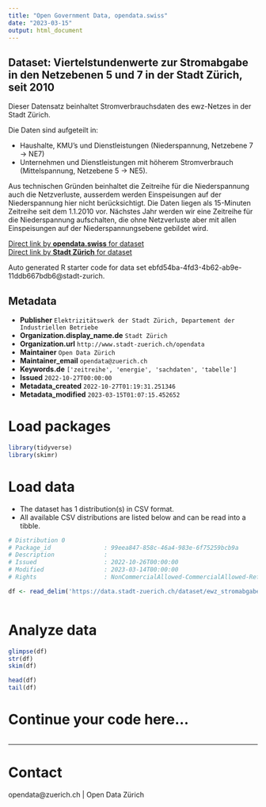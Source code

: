 ```yaml
---
title: "Open Government Data, opendata.swiss"
date: "2023-03-15"
output: html_document
---
```


## Dataset: Viertelstundenwerte zur Stromabgabe in den Netzebenen 5 und 7 in der Stadt Zürich, seit 2010

Dieser Datensatz beinhaltet Stromverbrauchsdaten des ewz-Netzes in der Stadt Zürich.

Die Daten sind aufgeteilt in:

 - Haushalte, KMU's und Dienstleistungen (Niederspannung, Netzebene 7 -> NE7) 
 - Unternehmen und Dienstleistungen mit höherem Stromverbrauch (Mittelspannung, Netzebene 5 -> NE5).

Aus technischen Gründen beinhaltet die Zeitreihe für die Niederspannung auch die Netzverluste, ausserdem werden Einspeisungen auf der Niederspannung hier nicht berücksichtigt. Die Daten liegen als 15-Minuten Zeitreihe seit dem 1.1.2010 vor.
Nächstes Jahr werden wir eine Zeitreihe für die Niederspannung aufschalten, die ohne Netzverluste aber mit allen Einspeisungen auf der Niederspannungsebene gebildet wird.

[Direct link by **opendata.swiss** for dataset](https://opendata.swiss/de/dataset/viertelstundenwerte-zur-stromabgabe-in-den-netzebenen-5-und-7-in-der-stadt-zurich-seit-2010)<br>
[Direct link by **Stadt Zürich** for dataset](https://data.stadt-zuerich.ch/dataset/ewz_stromabgabe_netzebenen_stadt_zuerich)

Auto generated R starter code for data set ebfd54ba-4fd3-4b62-ab9e-11ddb667bdb6@stadt-zurich.

## Metadata

- **Publisher** `Elektrizitätswerk der Stadt Zürich, Departement der Industriellen Betriebe`
- **Organization.display_name.de** `Stadt Zürich`
- **Organization.url** `http://www.stadt-zuerich.ch/opendata`
- **Maintainer** `Open Data Zürich`
- **Maintainer_email** `opendata@zuerich.ch`
- **Keywords.de** `['zeitreihe', 'energie', 'sachdaten', 'tabelle']`
- **Issued** `2022-10-27T00:00:00`
- **Metadata_created** `2022-10-27T01:19:31.251346`
- **Metadata_modified** `2023-03-15T01:07:15.452652`


# Load packages

```r

library(tidyverse)
library(skimr)

```

# Load data

-   The dataset has 1 distribution(s) in CSV format.
-   All available CSV distributions are listed below and can be read into a tibble.

```r

# Distribution 0
# Package_id               : 99eea847-858c-46a4-983e-6f75259bcb9a
# Description              : 
# Issued                   : 2022-10-26T00:00:00
# Modified                 : 2023-03-14T00:00:00
# Rights                   : NonCommercialAllowed-CommercialAllowed-ReferenceNotRequired

df <- read_delim('https://data.stadt-zuerich.ch/dataset/ewz_stromabgabe_netzebenen_stadt_zuerich/download/ewz_stromabgabe_netzebenen_stadt_zuerich.csv')



```

# Analyze data

```r

glimpse(df)
str(df)
skim(df)

head(df)
tail(df)

```

# Continue your code here...

```r

```

------------------------------------------------------------------------

# Contact

opendata@zuerich.ch | Open Data Zürich
